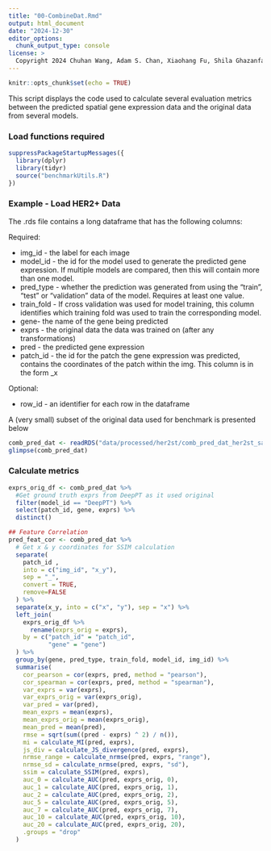 ```yaml
---
title: "00-CombineDat.Rmd"
output: html_document
date: "2024-12-30"
editor_options: 
  chunk_output_type: console
license: >
  Copyright 2024 Chuhan Wang, Adam S. Chan, Xiaohang Fu, Shila Ghazanfar, Jinman Kim, Ellis Patrick, Jean YH Yang. Licensed under the Apache License, Version 2.0 (the "License"); you may not use this file except in compliance with the License. You may obtain a copy of the License at http://www.apache.org/licenses/LICENSE-2.0. Unless required by applicable law or agreed to in writing, software distributed under the License is distributed on an "AS IS" BASIS, WITHOUT WARRANTIES OR CONDITIONS OF ANY KIND, either express or implied. See the License for the specific language governing permissions and limitations under the License.
---
```


```r
knitr::opts_chunk$set(echo = TRUE)
```

This script displays the code used to calculate several evaluation metrics between the predicted spatial gene expression data and the original data from several models.  

### Load functions required

```r
suppressPackageStartupMessages({
  library(dplyr)
  library(tidyr)
  source("benchmarkUtils.R")
})
```

### Example - Load HER2+ Data

The .rds file contains a long dataframe that has the following columns:

Required:

- img_id - the label for each image
- model_id - the id for the model used to generate the predicted gene expression. If multiple models are compared, then this will contain more than one model.
- pred_type - whether the prediction was generated from using the "train", "test" or "validation" data of the model. Requires at least one value. 
- train_fold - If cross validation was used for model training, this column identifies which training fold was used to train the corresponding model.
- gene- the name of the gene being predicted
- exprs - the original data the data was trained on (after any transformations)
- pred - the predicted gene expression
- patch_id - the id for the patch the gene expression was predicted, contains the coordinates of the patch within the img. This column is in the form <img_id>_<x-coordinate>x<y-coordinate>

Optional:

- row_id - an identifier for each row in the dataframe

A (very small) subset of the original data used for benchmark is presented below

```r
comb_pred_dat <- readRDS("data/processed/her2st/comb_pred_dat_her2st_samp.rds")
glimpse(comb_pred_dat)
```

### Calculate metrics

```r
exprs_orig_df <- comb_pred_dat %>%
  #Get ground truth exprs from DeepPT as it used original
  filter(model_id == "DeepPT") %>%
  select(patch_id, gene, exprs) %>%
  distinct()

## Feature Correlation
pred_feat_cor <- comb_pred_dat %>%
  # Get x & y coordinates for SSIM calculation
  separate(
    patch_id ,
    into = c("img_id", "x_y"),
    sep = "_",
    convert = TRUE,
    remove=FALSE
  ) %>%
  separate(x_y, into = c("x", "y"), sep = "x") %>%
  left_join(
    exprs_orig_df %>%
      rename(exprs_orig = exprs),
    by = c("patch_id" = "patch_id",
           "gene" = "gene")
  ) %>%
  group_by(gene, pred_type, train_fold, model_id, img_id) %>%
  summarise(
    cor_pearson = cor(exprs, pred, method = "pearson"),
    cor_spearman = cor(exprs, pred, method = "spearman"),
    var_exprs = var(exprs),
    var_exprs_orig = var(exprs_orig),
    var_pred = var(pred),
    mean_exprs = mean(exprs),
    mean_exprs_orig = mean(exprs_orig),
    mean_pred = mean(pred),
    rmse = sqrt(sum((pred - exprs) ^ 2) / n()),
    mi = calculate_MI(pred, exprs),
    js_div = calculate_JS_divergence(pred, exprs),
    nrmse_range = calculate_nrmse(pred, exprs, "range"),
    nrmse_sd = calculate_nrmse(pred, exprs, "sd"),
    ssim = calculate_SSIM(pred, exprs),
    auc_0 = calculate_AUC(pred, exprs_orig, 0),
    auc_1 = calculate_AUC(pred, exprs_orig, 1),
    auc_2 = calculate_AUC(pred, exprs_orig, 2),
    auc_5 = calculate_AUC(pred, exprs_orig, 5),
    auc_7 = calculate_AUC(pred, exprs_orig, 7),
    auc_10 = calculate_AUC(pred, exprs_orig, 10),
    auc_20 = calculate_AUC(pred, exprs_orig, 20),
    .groups = "drop"
  )

```

